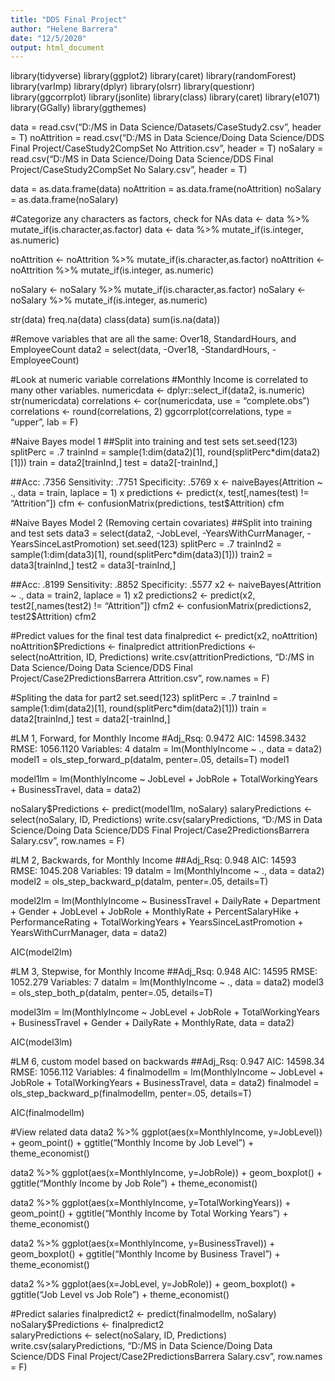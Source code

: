 ---
title: "DDS Final Project"
author: "Helene Barrera"
date: "12/5/2020"
output: html_document
---

library(tidyverse)
library(ggplot2)
library(caret)
library(randomForest)
library(varImp)
library(dplyr)
library(olsrr)
library(questionr)
library(ggcorrplot)
library(jsonlite)
library(class)
library(caret)
library(e1071)
library(GGally)
library(ggthemes)

data = read.csv("D:/MS in Data Science/Datasets/CaseStudy2.csv", header = T)
noAttrition = read.csv("D:/MS in Data Science/Doing Data Science/DDS Final Project/CaseStudy2CompSet No Attrition.csv", header = T)
noSalary = read.csv("D:/MS in Data Science/Doing Data Science/DDS Final Project/CaseStudy2CompSet No Salary.csv", header = T)

data = as.data.frame(data)
noAttrition = as.data.frame(noAttrition)
noSalary = as.data.frame(noSalary)


#Categorize any characters as factors, check for NAs
data <- data %>% mutate_if(is.character,as.factor)
data <- data %>% mutate_if(is.integer, as.numeric)

noAttrition <- noAttrition %>% mutate_if(is.character,as.factor)
noAttrition <- noAttrition %>% mutate_if(is.integer, as.numeric)

noSalary <- noSalary %>% mutate_if(is.character,as.factor)
noSalary <- noSalary %>% mutate_if(is.integer, as.numeric)

str(data)
freq.na(data)
class(data)
sum(is.na(data))

#Remove variables that are all the same: Over18, StandardHours, and EmployeeCount
data2 = select(data, -Over18, -StandardHours, -EmployeeCount)

#Look at numeric variable correlations
#Monthly Income is correlated to many other variables. 
numericdata <- dplyr::select_if(data2, is.numeric)
str(numericdata)
correlations <- cor(numericdata, use = "complete.obs")
correlations <- round(correlations, 2)
ggcorrplot(correlations, type = "upper", lab = F)




#Naive Bayes model 1
##Split into training and test sets
set.seed(123)
splitPerc = .7
trainInd = sample(1:dim(data2)[1], round(splitPerc*dim(data2)[1]))
train = data2[trainInd,]
test = data2[-trainInd,]

##Acc: .7356    Sensitivity: .7751      Specificity: .5769
x <- naiveBayes(Attrition ~ ., data = train, laplace = 1)
x
predictions <- predict(x, test[,names(test) != "Attrition"])
cfm <- confusionMatrix(predictions, test$Attrition)
cfm

#Naive Bayes Model 2 (Removing certain covariates)
##Split into training and test sets
data3 = select(data2, -JobLevel, -YearsWithCurrManager, -YearsSinceLastPromotion)
set.seed(123)
splitPerc = .7
trainInd2 = sample(1:dim(data3)[1], round(splitPerc*dim(data3)[1]))
train2 = data3[trainInd,]
test2 = data3[-trainInd,]

##Acc: .8199    Sensitivity: .8852      Specificity: .5577
x2 <- naiveBayes(Attrition ~ ., data = train2, laplace = 1)
x2
predictions2 <- predict(x2, test2[,names(test2) != "Attrition"])
cfm2 <- confusionMatrix(predictions2, test2$Attrition)
cfm2

#Predict values for the final test data
finalpredict <- predict(x2, noAttrition)
noAttrition$Predictions <- finalpredict
attritionPredictions <- select(noAttrition, ID, Predictions)
write.csv(attritionPredictions, "D:/MS in Data Science/Doing Data Science/DDS Final Project/Case2PredictionsBarrera Attrition.csv", row.names = F)


#Spliting the data for part2
set.seed(123)
splitPerc = .7
trainInd = sample(1:dim(data2)[1], round(splitPerc*dim(data2)[1]))
train = data2[trainInd,]
test = data2[-trainInd,]

#LM 1, Forward, for Monthly Income 
#Adj_Rsq: 0.9472    AIC: 14598.3432    RMSE: 1056.1120    Variables: 4
datalm = lm(MonthlyIncome ~ ., data = data2)
model1 = ols_step_forward_p(datalm, penter=.05, details=T)
model1

model1lm = lm(MonthlyIncome ~ JobLevel + JobRole + TotalWorkingYears + BusinessTravel, data = data2)

noSalary$Predictions <- predict(model1lm, noSalary)
salaryPredictions <- select(noSalary, ID, Predictions)
write.csv(salaryPredictions, "D:/MS in Data Science/Doing Data Science/DDS Final Project/Case2PredictionsBarrera Salary.csv", row.names = F)


#LM 2, Backwards, for Monthly Income 
##Adj_Rsq: 0.948    AIC: 14593    RMSE: 1045.208    Variables: 19
datalm = lm(MonthlyIncome ~ ., data = data2)
model2 = ols_step_backward_p(datalm, penter=.05, details=T)

model2lm = lm(MonthlyIncome ~ BusinessTravel + DailyRate + Department + Gender + JobLevel + JobRole + MonthlyRate + PercentSalaryHike + PerformanceRating + TotalWorkingYears + YearsSinceLastPromotion + YearsWithCurrManager, data = data2)

AIC(model2lm)

#LM 3, Stepwise, for Monthly Income
##Adj_Rsq: 0.948    AIC: 14595    RMSE: 1052.279    Variables: 7
datalm = lm(MonthlyIncome ~ ., data = data2)
model3 = ols_step_both_p(datalm, penter=.05, details=T)

model3lm = lm(MonthlyIncome ~ JobLevel + JobRole + TotalWorkingYears + BusinessTravel + Gender + DailyRate + MonthlyRate, data = data2)

AIC(model3lm)


#LM 6, custom model based on backwards
##Adj_Rsq: 0.947    AIC: 14598.34   RMSE: 1056.112     Variables: 4
finalmodellm = lm(MonthlyIncome ~ JobLevel + JobRole + TotalWorkingYears + BusinessTravel, data = data2)
finalmodel = ols_step_backward_p(finalmodellm, penter=.05, details=T)

AIC(finalmodellm)


#View related data
data2 %>% ggplot(aes(x=MonthlyIncome, y=JobLevel)) + geom_point() + 
          ggtitle("Monthly Income by Job Level")  + theme_economist() 
          
data2 %>% ggplot(aes(x=MonthlyIncome, y=JobRole)) + geom_boxplot() +
          ggtitle("Monthly Income by Job Role") + theme_economist() 
          
data2 %>% ggplot(aes(x=MonthlyIncome, y=TotalWorkingYears)) + geom_point() +
          ggtitle("Monthly Income by Total Working Years") + theme_economist() 
                    
data2 %>% ggplot(aes(x=MonthlyIncome, y=BusinessTravel)) + geom_boxplot() +
          ggtitle("Monthly Income by Business Travel") + theme_economist() 

data2 %>% ggplot(aes(x=JobLevel, y=JobRole)) + geom_boxplot() +
          ggtitle("Job Level vs Job Role") + theme_economist() 


#Predict salaries
finalpredict2 <- predict(finalmodellm, noSalary)
noSalary$Predictions <- finalpredict2      
salaryPredictions <- select(noSalary, ID, Predictions)      
write.csv(salaryPredictions, "D:/MS in Data Science/Doing Data Science/DDS Final Project/Case2PredictionsBarrera Salary.csv", row.names = F)            

